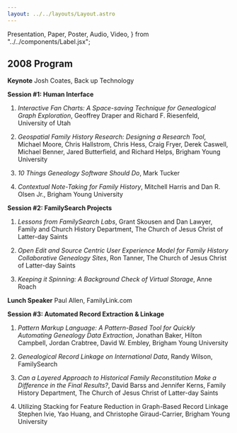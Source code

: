 ```yaml
---
layout: ../../layouts/Layout.astro
---
```


  Presentation,
  Paper,
  Poster,
  Audio,
  Video,
} from "../../components/Label.jsx";

## 2008 Program

**Keynote** Josh Coates, Back up Technology

**Session #1: Human Interface**

1. _Interactive Fan Charts: A Space-saving Technique for Genealogical Graph
   Exploration_, Geoffrey Draper and Richard F. Riesenfeld, University of
   Utah<Paper url="/conf/2008/draper-interactive-fhtw2008.pdf" /><Audio url="/conf/2008/draper-interactive-talk-fhtw2008.mp3" />

1. _Geospatial Family History Research: Designing a Research Tool_, Michael
   Moore, Chris Hallstrom, Chris Hess, Craig Fryer, Derek Caswell, Michael
   Benner, Jared Butterfield, and Richard Helps, Brigham Young
   University<Paper url="/conf/2008/moore-geospatial-fhtw2008.pdf" /><Audio url="/conf/2008/moore-geospatial-talk-fhtw2008.mp3" />

1. _10 Things Genealogy Software Should Do_, Mark
   Tucker<Paper url="/conf/2008/tucker-10-fhtw2008.pdf" /><Presentation url="/conf/2008/tucker-10-presentation-fhtw2008.pdf" /><Audio url="/conf/2008/tucker-10-talk-fhtw2008.mp3" />

1. _Contextual Note-Taking for Family History_, Mitchell Harris and Dan R. Olsen
   Jr., Brigham Young
   University<Paper url="/conf/2008/harris-contextual-fhtw2008.pdf" /><Audio url="/conf/2008/harris-contextual-talk-fhtw2008.mp3" />

**Session #2: FamilySearch Projects**

1. _Lessons from FamilySearch Labs_, Grant Skousen and Dan Lawyer, Family and
   Church History Department, The Church of Jesus Christ of Latter-day
   Saints<Paper url="/conf/2008/skousen-lessons-fhtw2008.pdf" /><Presentation url="/conf/2008/skousen-lessons-presentation-fhtw2008.pdf" />

1. _Open Edit and Source Centric User Experience Model for Family History
   Collaborative Genealogy Sites_, Ron Tanner, The Church of Jesus Christ of
   Latter-day
   Saints<Paper url="/conf/2008/tanner-open-fhtw2008.pdf" /><Presentation url="/conf/2008/tanner-open-presentation-fhtw2008.pdf" />

1. _Keeping it Spinning: A Background Check of Virtual Storage_, Anne
   Roach<Paper url="/conf/2008/roach-keeping-fhtw2008.pdf" /><Presentation url="/conf/2008/roach-keeping-presentation-fhtw2008.pdf" />

**Lunch Speaker** Paul Allen,
FamilyLink.com<Audio url="/conf/2008/paul-allen-fhtw2008.mp3" />

**Session #3: Automated Record Extraction & Linkage**

1. _Pattern Markup Language: A Pattern-Based Tool for Quickly Automating
   Genealogy Data Extraction_, Jonathan Baker, Hilton Campbell, Jordan Crabtree,
   David W. Embley, Brigham Young
   University<Paper url="/conf/2008/baker-pattern-fhtw2008.pdf" /><Presentation url="/conf/2008/baker-pattern-presentation-fhtw2008.pdf" /><Audio url="/conf/2008/baker-pattern-talk-fhtw2008.mp3" />

1. _Genealogical Record Linkage on International Data_, Randy Wilson,
   FamilySearch<Paper url="/conf/2008/wilson-genealogical-fhtw2008.pdf" /><Presentation url="/conf/2008/wilson-genealogical-presentation-fhtw2008.pdf" /><Audio url="/conf/2008/wilson-genealogical-talk-fhtw2008.mp3" />

1. _Can a Layered Approach to Historical Family Reconstitution Make a Difference
   in the Final Results?_, David Barss and Jennifer Kerns, Family History
   Department, The Church of Jesus Christ of Latter-day
   Saints<Paper url="/conf/2008/barss-can-fhtw2008.pdf" /><Audio url="/conf/2008/barss-can-talk-fhtw2008.mp3" />

1. Utilizing Stacking for Feature Reduction in Graph-Based Record Linkage
   Stephen Ivie, Yao Huang, and Christophe Giraud-Carrier, Brigham Young
   University<Paper url="/conf/2008/ivie-utilizing-fhtw2008.pdf" /><Audio url="/conf/2008/ivie-utilizing-talk-fhtw2008.mp3" />
